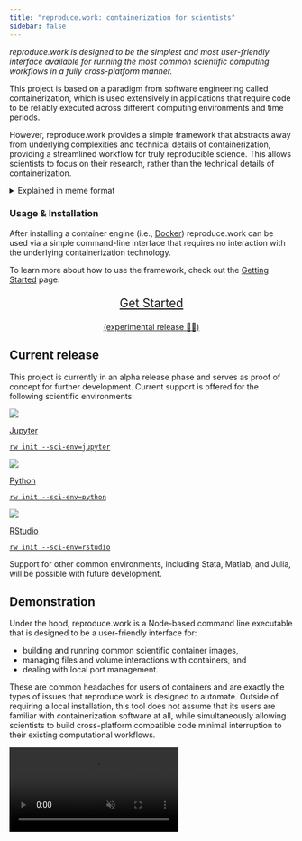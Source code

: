```yaml
---
title: "reproduce.work: containerization for scientists"
sidebar: false
---
```



*reproduce.work is designed to be the simplest and most user-friendly interface available for running the most common scientific computing workflows in a fully cross-platform manner.* 

This project is based on a paradigm from software engineering called containerization, which is used extensively in applications that require code to be reliably executed across different computing environments and time periods. 

However, reproduce.work provides a simple framework that abstracts away from underlying complexities and technical details of containerization, providing a streamlined workflow for truly reproducible science. This allows scientists to focus on their research, rather than the technical details of containerization.



<details>
<summary>Explained in meme format</summary>
<div id="shoggoth" class="bleedover-image-wrapper">
<img src="/files/img/shoggoth.png" alt="reproduce.work represented as shoggoth meme" />
</div>
</details>


### Usage &amp; Installation

After installing a container engine (i.e., [Docker](https://docs.docker.com/get-docker/)) reproduce.work can be used via a simple command-line interface that requires no interaction with the underlying containerization technology. 

To learn more about how to use the framework, check out the [Getting Started](/docs/getting-started) page:

<div style="text-align:center;">
<!-- Call to Action Button -->
<a href="./docs/getting-started.html">
<p style="font-size: 1.5em;" class="cta-button">
Get Started
<p style="font-size: 1em;">(experimental release 🧑‍🔬)</p>
</p>
</a>
</div>



## Current release

This project is currently in an alpha release phase and serves as proof of concept for further development. Current support is offered for the following scientific environments:

<div class="logo-container">
<div class="logo-item">
<a href="/docs/getting-started.html#basic-commands">
<img src="/files/img/logos/jupyter.svg" class="logo-image">
<div class="logo-text">
<p>Jupyter<p>
`rw init --sci-env=jupyter`
</div>
</a>
</div>
<div class="logo-item">
<a href="/docs/getting-started.html#basic-commands">
<img src="/files/img/logos/python.png" class="logo-image">
<div class="logo-text">
<p>Python<p>
`rw init --sci-env=python`
</div>
</a>
</div>
<div class="logo-item">
<a href="/docs/getting-started.html#basic-commands">
<img src="/files/img/logos/rstudio.png" class="logo-image">
<div class="logo-text">
<p>RStudio<p>
`rw init --sci-env=rstudio`
</div>
</a>
</div>
</div>

Support for other common environments, including Stata, Matlab, and Julia, will be possible with future development.

## Demonstration

Under the hood, reproduce.work is a Node-based command line executable that is designed to be a user-friendly interface for:
 
- building and running common scientific container images, 
- managing files and volume interactions with containers, and 
- dealing with local port management. 

These are common headaches for users of containers and are exactly the types of issues that reproduce.work is designed to automate. Outside of requiring a local installation, this tool does not assume that its users are familiar with containerization software at all, while simultaneously allowing scientists to build cross-platform compatible code minimal interruption to their existing computational workflows.  

<div class="video-container">
<video autoplay loop muted>
<source src="/files/media/rw1.mp4" type="video/mp4">
Your browser does not support the video tag.
</video>
</div>
